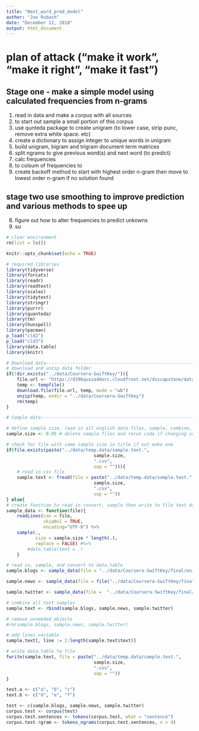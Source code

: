 ```yaml
---
title: "Next_word_pred_model"
author: "Joe Rubash"
date: "December 12, 2018"
output: html_document
---
```



# plan of attack ("make it work", "make it right", "make it fast")
## Stage one - make a simple model using calculated frequencies from n-grams
1. read in data and make a corpus with all sources
2. to start out sample a small portion of this corpus
3. use qunteda package to create unigram (to lower case, strip punc, remove extra 
white space. etc)
4. create a dictionary to assign integer to unique words in unigram
5. build unigram, bigram and trigram document term matrices
6. split ngrams to give previous word(s) and next word (to predict)
7. calc frequencies
8. to colsum of frequencies to
9. create backoff method to start with highest order n-gram then move to lowest
order n-gram if no solution found


## stage two use smoothing to improve prediction and various methods to spee up
8. figure out how to alter frequencies to predict unkowns
9. su

```r
# clear environment
rm(list = ls())

knitr::opts_chunk$set(echo = TRUE)

# required libraries
library(tidyverse)
library(forcats)
library(readr)
library(readtext)
library(scales)
library(tidytext)
library(stringr)
library(purrr)
library(quanteda)
library(tm)
library(hunspell)
library(pacman)
p_load("cld2")
p_load("cld3")
library(data.table)
library(knitr)

# Download data-----------------------------------------------------------------
# download and unzip data folder
if(!dir.exists("../data/Coursera-SwiftKey/")){
    file.url <- "https://d396qusza40orc.cloudfront.net/dsscapstone/dataset/Coursera-SwiftKey.zip"
    temp <- tempfile()
    download.file(file.url, temp, mode = "wb")
    unzip(temp, exdir = "../data/Coursera-SwiftKey")
    rm(temp)
}

# Sample data------------------------------------------------------------------

# define sample size, read in all english data files, sample, combine, add lines and save to file as csv
sample.size <- 0.05 # delete sample files and rerun code if changing sample size

# check for file with same sample size in title if not make one
if(file.exists(paste("../data/temp.data/sample.text.",
                                 sample.size,
                                 ".csv",
                                 sep = ""))){
    # read in csv file
    sample.text <- fread(file = paste("../data/temp.data/sample.text.",
                                 sample.size,
                                 ".csv",
                                 sep = ""))
} else{
# create function to read in convert, sample then write to file text data
sample_data <- function(file){
    readLines(con = file,
              skipNul = TRUE,
              encoding="UTF-8") %>%
    sample(.,
           size = sample.size * length(.),
           replace = FALSE) #%>% 
        #data.table(text = .)
    }

# read in, sample, and convert to data.table
sample.blogs <- sample_data(file = "../data/Coursera-SwiftKey/final/en_US/en_US.blogs.txt")

sample.news <- sample_data(file = file("../data/Coursera-SwiftKey/final/en_US/en_US.news.txt", "rb"))

sample.twitter <- sample_data(file =  "../data/Coursera-SwiftKey/final/en_US/en_US.twitter.txt")

# combine all text samples
sample.text <- rbind(sample.blogs, sample.news, sample.twitter) 

# remove unneeded objects
#rm(sample.blogs, sample.news, sample.twitter)

# add lines variable
sample.text[, line := 1:length(sample.text$text)]

# write data.table to file  
fwrite(sample.text, file = paste("../data/temp.data/sample.text.",
                                 sample.size,
                                 ".csv",
                                 sep = ""))
} 

text.a <- c("a", "b", "c")
text.b <- c("d", "e", "f")

test <- c(sample.blogs, sample.news, sample.twitter)
corpus.test <- corpus(test)
corpus.test.sentences <- tokens(corpus.test, what = "sentence") 
corpus.test.4gram <- tokens_ngrams(corpus.test.sentences, n = 4)
```

